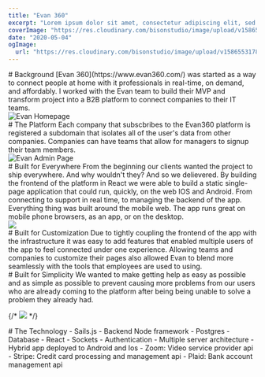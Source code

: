 ```yaml
---
title: "Evan 360"
excerpt: "Lorem ipsum dolor sit amet, consectetur adipiscing elit, sed do eiusmod tempor incididunt ut labore et dolore magna aliqua. Praesent elementum facilisis leo vel fringilla est ullamcorper eget. At imperdiet dui accumsan sit amet nulla facilities morbi tempus."
coverImage: "https://res.cloudinary.com/bisonstudio/image/upload/v1586553178/Portfolio/evan/evan.jpg"
date: "2020-05-04"
ogImage:
  url: "https://res.cloudinary.com/bisonstudio/image/upload/v1586553178/Portfolio/evan/evan.jpg"
---
```



<Section>
  <FIP>
    # Background
  </FIP>

  <FIP>
    [Evan 360](https://www.evan360.com/) was started as a way to connect people at home with it professionals in real-time, on demand, and affordably. I worked with the Evan team to build their MVP and transform project into a B2B platform to connect companies to their IT teams. 
  </FIP>
</Section>

<Section>
  <FIP>
    <img
      src="https://res.cloudinary.com/bisonstudio/image/upload/c_scale,w_720/v1587426696/Portfolio/evan/admin-seed.lvh.me_3000_session_3.png"
      alt="Evan Homepage"
    />
  </FIP>
</Section>

<Section>
  <FIP>
  # The Platform
  </FIP>
  <FIP>
    Each company that subscbribes to the Evan360 platform is registered a
    subdomain that isolates all of the user's data from other companies.
    Companies can have teams that allow for managers to signup their team
    members.
  </FIP>
</Section>
<Section>
  <FIP>
    <img
      src="https://res.cloudinary.com/bisonstudio/image/upload/c_scale,w_720/v1587426758/Portfolio/evan/admin-seed.lvh.me_3000_admin_1.png"
      alt="Evan Admin Page"
    />
  </FIP>
</Section>

<Section>
  <FIP>
  # Built for Everywhere
  </FIP>

  <FIP>
    From the beginning our clients wanted the project to ship everywhere. And
    why wouldn't they? And so we delievered. By building the frontend of the
    platform in React we were able to build a static single-page application
    that could run, quickly, on the web IOS and Android. From connecting to
    support in real time, to managing the backend of the app. Everything thing
    was built around the mobile web. The app runs great on mobile phone
    browsers, as an app, or on the desktop.
  </FIP>
</Section>

<Section>
  <FIP>
    <img src="https://res.cloudinary.com/bisonstudio/image/upload/c_scale,h_720/v1587426760/Portfolio/evan/admin-seed.lvh.me_3000__iPhone_X.png" />
  </FIP>
</Section>
<Section>
  <FIP>
  # Built for Customization
  </FIP>

  <FIP>
    Due to tightly coupling the frontend of the app with the infrastructure it
    was easy to add features that enabled multiple users of the app to feel
    connected under one experience. Allowing teams and companies to customize
    their pages also allowed Evan to blend more seamlessly with the tools that
    employees are used to using.
  </FIP>
</Section>
<Section>
  <FIP>
    <ImageSlider
      slides={[
        "v1587596923/Portfolio/evan/login.lvh.me_3000_login__4.png",
        "v1587434853/Portfolio/evan/login.lvh.me_3000_login_organization_space-x.png",
      ]}
    />
  </FIP>
</Section>
<Section>
  <FIP>
  # Built for Simplicity
  </FIP>

  <FIP>
    We wanted to make getting help as easy as possible and as simple as possible
    to prevent causing more problems from our users who are already coming to
    the platform after being being unable to solve a problem they already had.
  </FIP>
</Section>
<Section>
  <FIP>
    <ImageSlider
      slides={[
        "v1587435034/Portfolio/evan/admin-seed.lvh.me_3000_control-center_org_1_org-tab_4.png",
        "v1587426758/Portfolio/evan/admin-seed.lvh.me_3000_admin_1.png",
        "v1587428877/Portfolio/evan/admin-seed.lvh.me_3000__6.png",
        "v1587428876/Portfolio/evan/admin-seed.lvh.me_3000_session_4.png",
      ]}
    />
  </FIP>
</Section>

{/* <FIP>
<img 
  src="https://res.cloudinary.com/bisonstudio/image/upload/c_scale,w_405/v1587428839/Portfolio/evan/FireShot_Capture_002_-_EVAN360_-_admin-seed.lvh.me.png" 
/>
</FIP> */}
<Section className="tools">
  
  <FIP>
  # The Technology
  </FIP>
  
  <FIP>
  - Sails.js - Backend Node framework
  </FIP>
  
  <FIP>
  - Postgres - Database
  </FIP>
  
  <FIP>
  - React
  </FIP>
  
  <FIP>
  - Sockets
  </FIP>
  
  <FIP>
  - Authentication
  </FIP>
  
  <FIP>
  - Multiple server architecture
  </FIP>
  
  <FIP>
  - Hybrid app deployed to Android and Ios
  </FIP>
  
  <FIP>
  - Zoom: Video service provider api
  </FIP>
  
  <FIP>
  - Stripe: Credit card processing and management api
  </FIP>
  
  <FIP>
  - Plaid: Bank account management api
  </FIP>
  
</Section>
